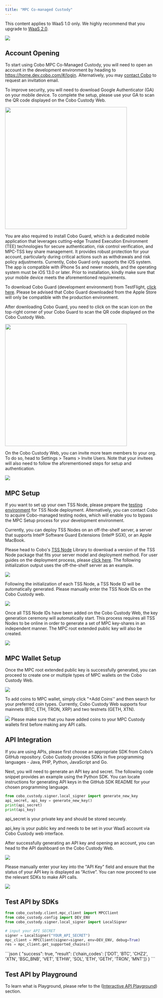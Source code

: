```yaml
---
title: "MPC Co-managed Custody"
---
```

<Note>This content applies to WaaS 1.0 only. We highly recommend that you upgrade to [WaaS 2.0](/v2/guides/overview/introduction).</Note>

![](/v1/images/quickstart/mpc_001.png)


## Account Opening 
To start using Cobo MPC Co-Managed Custody, you will need to open an account in the development environment by heading to https://home.dev.cobo.com/#/login. Alternatively, you may [contact Cobo](https://www.cobo.com/) to request an invitation email.

To improve security, you will need to download Google Authenticator (GA) on your mobile device. To complete the setup, please use your GA to scan the QR code displayed on the Cobo Custody Web.  

<div className="w-full flex items-center justify-center">
    <img src="/v1/images/quickstart/full_custody_002.png" width="400"/>
</div>

You are also required to install Cobo Guard, which is a dedicated mobile application that leverages cutting-edge Trusted Execution Environment (TEE) technologies for secure authentication, risk control verification, and MPC-TSS key share management. It provides robust protection for your account, particularly during critical actions such as withdrawals and risk policy adjustments. Currently, Cobo Guard only supports the iOS system. The app is compatible with iPhone 5s and newer models, and the operating system must be iOS 13.0 or later. Prior to installation, kindly make sure that your mobile device meets the aforementioned requirements.

To download Cobo Guard (development environment) from TestFlight, [click here](https://testflight.apple.com/join/pcSF46JK?ref=cobo-institutional-digital-asset-custody-provider). Please be advised that Cobo Guard downloaded from the Apple Store will only be compatible with the production environment.

After downloading Cobo Guard, you need to click on the scan icon on the top-right corner of your Cobo Guard to scan the QR code displayed on the Cobo Custody Web.

<div className="w-full flex items-center justify-center">
    <img src="/v1/images/quickstart/full_custody_003.png" width="400"/>
</div>


On the Cobo Custody Web, you can invite more team members to your org. To do so, head to Settings > Teams > Invite Users. Note that your invitees will also need to follow the aforementioned steps for setup and authentication.

<img src="/v1/images/quickstart/full_custody_004.png" />

## MPC Setup

If you want to set up your own TSS Node, please prepare the [testing environment](https://docs.cobo.com/cobo-mpc-waas/cobo-mpc-waas/tss-node-user-guide/server-environment-preparation) for TSS Node deployment. Alternatively, you can contact Cobo to acquire Cobo-managed testing nodes, which will enable you to bypass the MPC Setup process for your development environment.

Currently, you can deploy TSS Nodes on an off-the-shelf server, a server that supports Intel® Software Guard Extensions (Intel® SGX), or an Apple MacBook. 

Please head to Cobo's [TSS Node](https://download.tss.cobo.com/) Library to download a version of the TSS Node package that fits your server model and deployment method. For user guides on the deployment process, please [click here](https://docs.cobo.com/cobo-mpc-waas/cobo-mpc-waas/tss-node-user-guide/tss-node-deployment). The following initialization output uses the off-the-shelf server as an example.

<img src="/v1/images/quickstart/mpc_002.png" />

Following the initialization of each TSS Node, a TSS Node ID will be automatically generated. Please manually enter the TSS Node IDs on the Cobo Custody web. 

<img src="/v1/images/quickstart/mpc_003.png" />

Once all TSS Node IDs have been added on the Cobo Custody Web, the key generation ceremony will automatically start. This process requires all TSS Nodes to be online in order to generate a set of MPC key-shares in an independent manner. The MPC root extended public key will also be created. 

<img src="/v1/images/quickstart/mpc_004.png" />

## MPC Wallet Setup
Once the MPC root extended public key is successfully generated, you can proceed to create one or multiple types of MPC wallets on the Cobo Custody Web. 

<img src="/v1/images/quickstart/mpc_005.png" />

To add coins to MPC wallet, simply click "+Add Coins'' and then search for your preferred coin types. Currently, Cobo Custody Web supports four mainnets (BTC, ETH, TRON, XRP) and two testnets (GETH, XTN). 

<img src="/v1/images/quickstart/mpc_006.png" />

<Warning>
Please make sure that you have added coins to your MPC Custody wallets first before making any API calls.
</Warning>

## API Integration
If you are using APIs, please first choose an appropriate SDK from Cobo’s GitHub repository. Cobo Custody provides SDKs in five programming languages - Java, PHP, Python, JavaScript and Go. 

<CardGroup cols={3}>
  <Card title="Java" icon="java" color="#ea5a0c" href="/v1/sdks-and-tools/sdks/waas/java"></Card>
  <Card title="PHP" icon="php" color="#0285c7" href="/v1/sdks-and-tools/sdks/waas/php"></Card>
  <Card title="Python" icon="python" color="#16a34a" href="/v1/sdks-and-tools/sdks/waas/python"></Card>
  <Card title="JavaScript" icon="js" color="#dc2626" href="/v1/sdks-and-tools/sdks/waas/javascript"></Card>
  <Card title="Go" icon="golang" color="#dc2626" href="/v1/sdks-and-tools/sdks/waas/go"></Card>
</CardGroup>

Next, you will need to generate an API key and secret. The following code snippet provides an example using the Python SDK. You can locate instructions for generating API keys in the GitHub SDK README for your chosen programming language.

```python Python
from cobo_custody.signer.local_signer import generate_new_key
api_secret, api_key = generate_new_key()
print(api_secret)
print(api_key)
```
<Warning>
api_secret is your private key and should be stored securely.

api_key is your public key and needs to be set in your WaaS account via Cobo Custody web interface.
</Warning>


After successfully generating an API key and opening an account, you can head to the API dashboard on the Cobo Custody Web.

<img src="/v1/images/quickstart/mpc_007.png" />

Please manually enter your key into the "API Key" field and ensure that the status of your API key is displayed as “Active”. You can now proceed to use the relevant SDKs to make API calls. 

<img src="/v1/images/quickstart/mpc_008.png" />


## Test API by SDKs

```python Python
from cobo_custody.client.mpc_client import MPCClient
from cobo_custody.config import DEV_ENV
from cobo_custody.signer.local_signer import LocalSigner

# input your API SECRET
signer = LocalSigner("YOUR_API_SECRET")
mpc_client = MPCClient(signer=signer, env=DEV_ENV, debug=True)
res = mpc_client.get_supported_chains()
```

<Accordion title="View Response">
```json
{
  "success": true,
  "result": {'chain_codes': ['DOT', 'BTC', 'CHZ2', 'XTN', 'BSC_BNB', 'VET', 'ETHW', 'SOL', 'ETH', 'GETH', 'TRON', 'MNT']}
}
```
</Accordion>

<br/>

## Test API by Playground

To learn what is Playground, please refer to the ([Interactive API Playground](/v1/api-references/overview/playground)) section.


